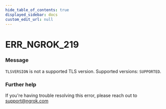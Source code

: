 ```yaml
---
hide_table_of_contents: true
displayed_sidebar: docs
custom_edit_url: null
---
```



# ERR_NGROK_219

### Message

`TLSVERSION` is not a supported TLS version. Supported versions: `SUPPORTED`.

### Further help

If you're having trouble resolving this error, please reach out to [support@ngrok.com](mailto:support@ngrok.com?subject=Help%20with%20ERR_NGROK_219)

<ErrorDetails error="err_ngrok_219" />
